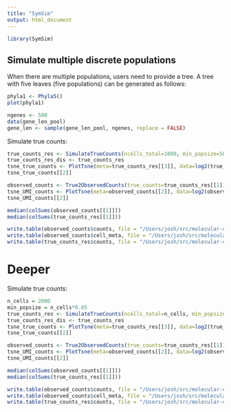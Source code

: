 ```yaml
---
title: "SymSim"
output: html_document
---
```


```r
library(SymSim)
```


## Simulate multiple discrete populations
When there are multiple populations, users need to provide a tree. A tree with five leaves (five populations) can be generated as follows:

```r
phyla1 <- Phyla5()
plot(phyla1)
```  

```r
ngenes <- 500
data(gene_len_pool)
gene_len <- sample(gene_len_pool, ngenes, replace = FALSE)
```

Simulate true counts:

```r
true_counts_res <- SimulateTrueCounts(ncells_total=1000, min_popsize=50, i_minpop=2, ngenes=ngenes, nevf=20, evf_type="discrete", n_de_evf=10, vary="s", Sigma=0.3, phyla=Phyla5(), randseed=0)
true_counts_res_dis <- true_counts_res
tsne_true_counts <- PlotTsne(meta=true_counts_res[[3]], data=log2(true_counts_res[[1]]+1), evf_type="discrete", n_pc=20, label='pop', saving = F, plotname="discrete populations (true counts)")
tsne_true_counts[[2]]
```

```r
observed_counts <- True2ObservedCounts(true_counts=true_counts_res[[1]], meta_cell=true_counts_res[[3]], protocol="UMI", alpha_mean=0.005, alpha_sd=0.0, gene_len=gene_len, depth_mean=5e4, depth_sd=3e3)
tsne_UMI_counts <- PlotTsne(meta=observed_counts[[2]], data=log2(observed_counts[[1]]+1), evf_type="discrete", n_pc=20, label='pop', saving = F, plotname="observed counts UMI")
tsne_UMI_counts[[2]]
```

```r
median(colSums(observed_counts[[1]]))
median(colSums(true_counts_res[[1]]))
```


```r
write.table(observed_counts$counts, file = "/Users/josh/src/molecular-cross-validation/data/symsim/observed_counts.csv", row.names = FALSE, sep=',')
write.table(observed_counts$cell_meta, file = "/Users/josh/src/molecular-cross-validation/data/symsim/cell_meta.csv", row.names = FALSE, sep=',')
write.table(true_counts_res$counts, file = "/Users/josh/src/molecular-cross-validation/data/symsim/true_counts.csv", row.names = FALSE, sep=',')
```

# Deeper

Simulate true counts:

```r
n_cells = 2000
min_popsize = n_cells*0.05
true_counts_res <- SimulateTrueCounts(ncells_total=n_cells, min_popsize=min_popsize, i_minpop=2, ngenes=ngenes, nevf=20, evf_type="discrete", n_de_evf=10, vary="s", Sigma=0.3, phyla=Phyla5(), randseed=0)
true_counts_res_dis <- true_counts_res
tsne_true_counts <- PlotTsne(meta=true_counts_res[[3]], data=log2(true_counts_res[[1]]+1), evf_type="discrete", n_pc=20, label='pop', saving = F, plotname="discrete populations (true counts)")
tsne_true_counts[[2]]
```

```r
observed_counts <- True2ObservedCounts(true_counts=true_counts_res[[1]], meta_cell=true_counts_res[[3]], protocol="UMI", alpha_mean=0.005, alpha_sd=0.0, gene_len=gene_len, depth_mean=5e4, depth_sd=3e3)
tsne_UMI_counts <- PlotTsne(meta=observed_counts[[2]], data=log2(observed_counts[[1]]+1), evf_type="discrete", n_pc=20, label='pop', saving = F, plotname="observed counts UMI")
tsne_UMI_counts[[2]]
```

```r
median(colSums(observed_counts[[1]]))
median(colSums(true_counts_res[[1]]))
```


```r
write.table(observed_counts$counts, file = "/Users/josh/src/molecular-cross-validation/data/symsim/observed_counts5k.csv", row.names = FALSE, sep=',')
write.table(observed_counts$cell_meta, file = "/Users/josh/src/molecular-cross-validation/data/symsim/cell_meta5k.csv", row.names = FALSE, sep=',')
write.table(true_counts_res$counts, file = "/Users/josh/src/molecular-cross-validation/data/symsim/true_counts5k.csv", row.names = FALSE, sep=',')
```
